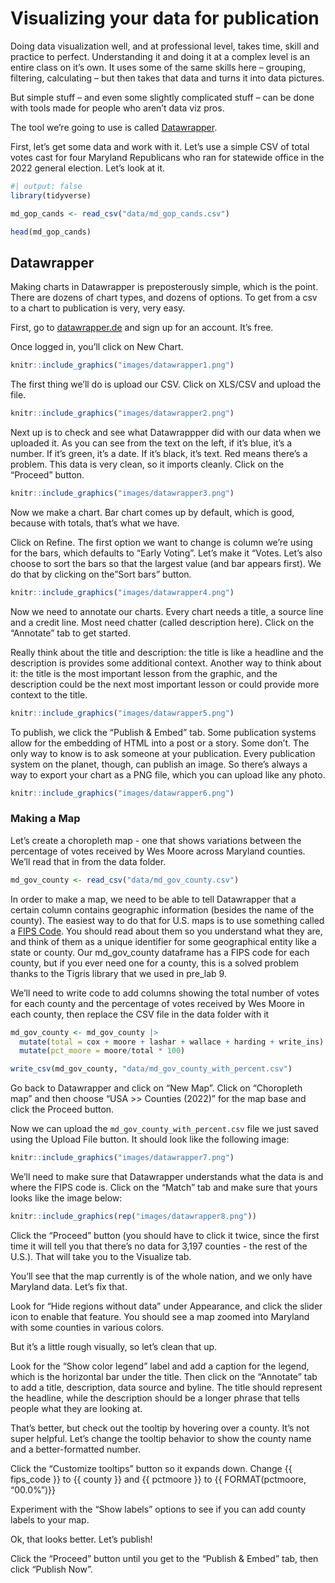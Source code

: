 # Visualizing your data for publication

Doing data visualization well, and at professional level, takes time, skill and practice to perfect. Understanding it and doing it at a complex level is an entire class on it's own. It uses some of the same skills here -- grouping, filtering, calculating -- but then takes that data and turns it into data pictures.

But simple stuff -- and even some slightly complicated stuff -- can be done with tools made for people who aren't data viz pros.

The tool we're going to use is called [Datawrapper](https://www.datawrapper.de/).

First, let's get some data and work with it. Let's use a simple CSV of total votes cast for four Maryland Republicans who ran for statewide office in the 2022 general election. Let's look at it.

```r
#| output: false
library(tidyverse)
```

```r
md_gop_cands <- read_csv("data/md_gop_cands.csv")
```

```r
head(md_gop_cands)
```

## Datawrapper

Making charts in Datawrapper is preposterously simple, which is the point. There are dozens of chart types, and dozens of options. To get from a csv to a chart to publication is very, very easy.

First, go to [datawrapper.de](https://www.datawrapper.de/) and sign up for an account. It's free.

Once logged in, you'll click on New Chart.

```r
knitr::include_graphics("images/datawrapper1.png")
```

The first thing we'll do is upload our CSV. Click on XLS/CSV and upload the file.

```r
knitr::include_graphics("images/datawrapper2.png")
```

Next up is to check and see what Datawrappper did with our data when we uploaded it. As you can see from the text on the left, if it's blue, it's a number. If it's green, it's a date. If it's black, it's text. Red means there's a problem. This data is very clean, so it imports cleanly. Click on the "Proceed" button.

```r
knitr::include_graphics("images/datawrapper3.png")
```

Now we make a chart. Bar chart comes up by default, which is good, because with totals, that's what we have.

Click on Refine. The first option we want to change is column we're using for the bars, which defaults to "Early Voting". Let's make it "Votes. Let's also choose to sort the bars so that the largest value (and bar appears first). We do that by clicking on the "Sort bars" button.

```r
knitr::include_graphics("images/datawrapper4.png")
```

Now we need to annotate our charts. Every chart needs a title, a source line and a credit line. Most need chatter (called description here). Click on the "Annotate" tab to get started.

Really think about the title and description: the title is like a headline and the description is provides some additional context. Another way to think about it: the title is the most important lesson from the graphic, and the description could be the next most important lesson or could provide more context to the title.

```r
knitr::include_graphics("images/datawrapper5.png")
```

To publish, we click the "Publish & Embed" tab. Some publication systems allow for the embedding of HTML into a post or a story. Some don't. The only way to know is to ask someone at your publication. Every publication system on the planet, though, can publish an image. So there's always a way to export your chart as a PNG file, which you can upload like any photo.

```r
knitr::include_graphics("images/datawrapper6.png")
```

### Making a Map

Let's create a choropleth map - one that shows variations between the percentage of votes received by Wes Moore across Maryland counties. We'll read that in from the data folder.

```r
md_gov_county <- read_csv("data/md_gov_county.csv")
```

In order to make a map, we need to be able to tell Datawrapper that a certain column contains geographic information (besides the name of the county). The easiest way to do that for U.S. maps is to use something called a [FIPS Code](https://www.census.gov/programs-surveys/geography/guidance/geo-identifiers.html). You should read about them so you understand what they are, and think of them as a unique identifier for some geographical entity like a state or county. Our md_gov_county dataframe has a FIPS code for each county, but if you ever need one for a county, this is a solved problem thanks to the Tigris library that we used in pre_lab 9.

We'll need to write code to add columns showing the total number of votes for each county and the percentage of votes received by Wes Moore in each county, then replace the CSV file in the data folder with it

```r

md_gov_county <- md_gov_county |> 
  mutate(total = cox + moore + lashar + wallace + harding + write_ins) |> 
  mutate(pct_moore = moore/total * 100)

write_csv(md_gov_county, "data/md_gov_county_with_percent.csv")
```

Go back to Datawrapper and click on "New Map". Click on "Choropleth map" and then choose "USA \>\> Counties (2022)" for the map base and click the Proceed button.

Now we can upload the `md_gov_county_with_percent.csv` file we just saved using the Upload File button. It should look like the following image:

```r
knitr::include_graphics("images/datawrapper7.png")
```

We'll need to make sure that Datawrapper understands what the data is and where the FIPS code is. Click on the "Match" tab and make sure that yours looks like the image below:

```r
knitr::include_graphics(rep("images/datawrapper8.png"))
```

Click the "Proceed" button (you should have to click it twice, since the first time it will tell you that there's no data for 3,197 counties - the rest of the U.S.). That will take you to the Visualize tab.

You'll see that the map currently is of the whole nation, and we only have Maryland data. Let's fix that.

Look for "Hide regions without data" under Appearance, and click the slider icon to enable that feature. You should see a map zoomed into Maryland with some counties in various colors.

But it's a little rough visually, so let's clean that up.

Look for the "Show color legend" label and add a caption for the legend, which is the horizontal bar under the title. Then click on the "Annotate" tab to add a title, description, data source and byline. The title should represent the headline, while the description should be a longer phrase that tells people what they are looking at.

That's better, but check out the tooltip by hovering over a county. It's not super helpful. Let's change the tooltip behavior to show the county name and a better-formatted number.

Click the "Customize tooltips" button so it expands down. Change {{ fips_code }} to {{ county }} and {{ pctmoore }} to {{ FORMAT(pctmoore, "00.0%")}}

Experiment with the "Show labels" options to see if you can add county labels to your map.

Ok, that looks better. Let's publish!

Click the "Proceed" button until you get to the "Publish & Embed" tab, then click "Publish Now".
